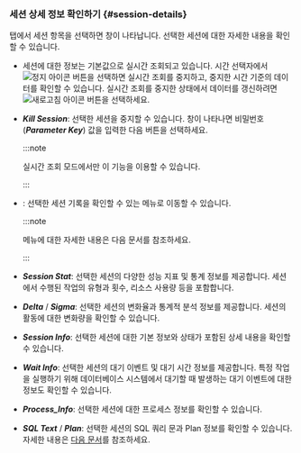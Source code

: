 ### 세션 상세 정보 확인하기 {#session-details}

<Cmdname sid="active_sessions" className="uitext" /> 탭에서 세션 항목을 선택하면 <Cmdname sid="session_detail" className="uitext" /> 창이 나타납니다. 선택한 세션에 대한 자세한 내용을 확인할 수 있습니다.

<InDoc product="postgresql">

<ImgLang img='db-session-details-info.png' desc='세션 상세 정보' />

</InDoc>

<InDoc product="oracle-dma">

<ImgLang img='db-session-details-info-oracle-dma.png' desc='세션 상세 정보' />

</InDoc>

* 세션에 대한 정보는 기본값으로 실시간 조회되고 있습니다. 시간 선택자에서 ![정지 아이콘](/img/ico-pause.svg) 버튼을 선택하면 실시간 조회를 중지하고, 중지한 시간 기준의 데이터를 확인할 수 있습니다. 실시간 조회를 중지한 상태에서 데이터를 갱신하려면 ![새로고침 아이콘](/img/ico-refresh.svg) 버튼을 선택하세요.

* ***Kill Session***: 선택한 세션을 중지할 수 있습니다. <Cmdname sid="session_kill" className="uitext" /> 창이 나타나면 비밀번호(***Parameter Key***) 값을 입력한 다음 <Cmdname sid="apply" className="uitext" /> 버튼을 선택하세요.

  :::note

  실시간 조회 모드에서만 이 기능을 이용할 수 있습니다.

  :::

<InDoc product="postgresql,oracle-dma">

* <Cmdname sid="TTL06721" className="uitext" />: 선택한 세션 기록을 확인할 수 있는 <Cmdname sid="side_sessionHistory" className="uitext" /> 메뉴로 이동할 수 있습니다.

  :::note

  <Cmdname sid="side_sessionHistory" className="uitext" /> 메뉴에 대한 자세한 내용은 <Link to="analysis-session-history">다음 문서</Link>를 참조하세요.

  :::

</InDoc>

<InDoc product="oracle-dma">

* ***Session Stat***: 선택한 세션의 다양한 성능 지표 및 통계 정보를 제공합니다. 세션에서 수행된 작업의 유형과 횟수, 리소스 사용량 등을 포함합니다.

* ***Delta*** / ***Sigma***: 선택한 세션의 변화율과 통계적 분석 정보를 제공합니다. 세션의 활동에 대한 변화량을 확인할 수 있습니다.

</InDoc>

* ***Session Info***: 선택한 세션에 대한 기본 정보와 상태가 포함된 상세 내용을 확인할 수 있습니다.

* ***Wait Info***: 선택한 세션의 대기 이벤트 및 대기 시간 정보를 제공합니다. 특정 작업을 실행하기 위해 데이터베이스 시스템에서 대기할 때 발생하는 대기 이벤트에 대한 정보도 확인할 수 있습니다.

<InDoc product="postgresql">

* ***Process_Info***: 선택한 세션에 대한 프로세스 정보를 확인할 수 있습니다.


</InDoc>

* ***SQL Text*** / ***Plan***: 선택한 세션의 SQL 쿼리 문과 Plan 정보를 확인할 수 있습니다. 자세한 내용은 [다음 문서](#query-details)를 참조하세요.